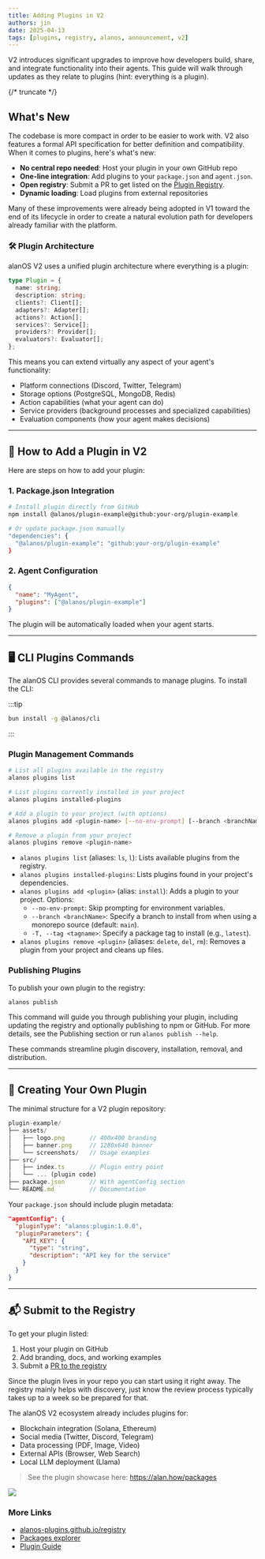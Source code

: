 ```yaml
---
title: Adding Plugins in V2
authors: jin
date: 2025-04-13
tags: [plugins, registry, alanos, announcement, v2]
---
```


V2 introduces significant upgrades to improve how developers build, share, and integrate functionality into their agents. This guide will walk through updates as they relate to plugins (hint: everything is a plugin).

{/* truncate */}

## What's New

The codebase is more compact in order to be easier to work with. V2 also features a formal API specification for better definition and compatibility. When it comes to plugins, here's what's new:

- **No central repo needed**: Host your plugin in your own GitHub repo
- **One-line integration**: Add plugins to your `package.json` and `agent.json`.
- **Open registry**: Submit a PR to get listed on the [Plugin Registry](https://alanos.github.io/registry).
- **Dynamic loading**: Load plugins from external repositories

Many of these improvements were already being adopted in V1 toward the end of its lifecycle in order to create a natural evolution path for developers already familiar with the platform.

### 🛠 Plugin Architecture

alanOS V2 uses a unified plugin architecture where everything is a plugin:

```typescript
type Plugin = {
  name: string;
  description: string;
  clients?: Client[];
  adapters?: Adapter[];
  actions?: Action[];
  services?: Service[];
  providers?: Provider[];
  evaluators?: Evaluator[];
};
```

This means you can extend virtually any aspect of your agent's functionality:

- Platform connections (Discord, Twitter, Telegram)
- Storage options (PostgreSQL, MongoDB, Redis)
- Action capabilities (what your agent can do)
- Service providers (background processes and specialized capabilities)
- Evaluation components (how your agent makes decisions)

---

## 🧩 How to Add a Plugin in V2

Here are steps on how to add your plugin:

### 1. Package.json Integration

```bash
# Install plugin directly from GitHub
npm install @alanos/plugin-example@github:your-org/plugin-example

# Or update package.json manually
"dependencies": {
  "@alanos/plugin-example": "github:your-org/plugin-example"
}
```

### 2. Agent Configuration

```json
{
  "name": "MyAgent",
  "plugins": ["@alanos/plugin-example"]
}
```

The plugin will be automatically loaded when your agent starts.

---

## 🖥️ CLI Plugins Commands

The alanOS CLI provides several commands to manage plugins. To install the CLI:

:::tip

```bash
bun install -g @alanos/cli
```

:::

### Plugin Management Commands

```bash
# List all plugins available in the registry
alanos plugins list

# List plugins currently installed in your project
alanos plugins installed-plugins

# Add a plugin to your project (with options)
alanos plugins add <plugin-name> [--no-env-prompt] [--branch <branchName>] [--tag <tagname>]

# Remove a plugin from your project
alanos plugins remove <plugin-name>
```

- `alanos plugins list` (aliases: `ls`, `l`): Lists available plugins from the registry.
- `alanos plugins installed-plugins`: Lists plugins found in your project's dependencies.
- `alanos plugins add <plugin>` (alias: `install`): Adds a plugin to your project. Options:
  - `--no-env-prompt`: Skip prompting for environment variables.
  - `--branch <branchName>`: Specify a branch to install from when using a monorepo source (default: `main`).
  - `-T, --tag <tagname>`: Specify a package tag to install (e.g., `latest`).
- `alanos plugins remove <plugin>` (aliases: `delete`, `del`, `rm`): Removes a plugin from your project and cleans up files.

### Publishing Plugins

To publish your own plugin to the registry:

```bash
alanos publish
```

This command will guide you through publishing your plugin, including updating the registry and optionally publishing to npm or GitHub. For more details, see the Publishing section or run `alanos publish --help`.

These commands streamline plugin discovery, installation, removal, and distribution.

---

## 📂 Creating Your Own Plugin

The minimal structure for a V2 plugin repository:

```typescript
plugin-example/
├── assets/
│   ├── logo.png       // 400x400 branding
│   ├── banner.png     // 1280x640 banner
│   └── screenshots/   // Usage examples
├── src/
│   ├── index.ts       // Plugin entry point
│   └── ... (plugin code)
├── package.json       // With agentConfig section
└── README.md          // Documentation
```

Your `package.json` should include plugin metadata:

```json
"agentConfig": {
  "pluginType": "alanos:plugin:1.0.0",
  "pluginParameters": {
    "API_KEY": {
      "type": "string",
      "description": "API key for the service"
    }
  }
}
```

---

## 📬 Submit to the Registry

To get your plugin listed:

1. Host your plugin on GitHub
2. Add branding, docs, and working examples
3. Submit a [PR to the registry](https://github.com/alanos-plugins/registry)

Since the plugin lives in your repo you can start using it right away. The registry mainly helps with discovery, just know the review process typically takes up to a week so be prepared for that.

The alanOS V2 ecosystem already includes plugins for:

- Blockchain integration (Solana, Ethereum)
- Social media (Twitter, Discord, Telegram)
- Data processing (PDF, Image, Video)
- External APIs (Browser, Web Search)
- Local LLM deployment (Llama)

> See the plugin showcase here: https://alan.how/packages

![](/img/montage-plugins.jpg)

### More Links

- [alanos-plugins.github.io/registry](https://alanos-plugins.github.io/registry)
- [Packages explorer](packages)
- [Plugin Guide](https://alan.how/docs/plugins)
